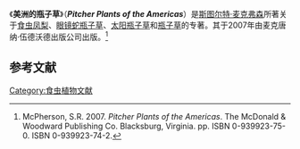 {{Notability Unreferenced|time=2022-01-02T16:41:04+00:00}}
{{noteTA
|G1=Carnivorous Plant
}}
{{Infobox Book
| name          = 《美洲的瓶子草》
| title_orig    = 
| translator    = 
| image         = [[File:Pitcher_Plants_of_the_Americas.jpg|300px]]
| image_caption = 《美洲的瓶子草》的封面，示[[白瓶子草|白瓶子草]]（左）和[[眼镜蛇瓶子草|眼镜蛇瓶子草]]（右）
| author        = [[斯图尔特·麦克弗森|斯图尔特·麦克弗森]]
| illustrator   = 
| cover_artist  = 
| country       = 
| language      = [[英文|英文]]
| series        = 
| subject       = 
| genre         = 
| publisher     = 麦克唐纳·伍德沃德出版公司
| pub_date      = 2007年
| english_pub_date = 
| media_type    = [[精装|精装]]、[[平装|平装]]
| pages         = viii + 320
| isbn          = 精装: [[Special:Booksources/978-0-939923-75-5|978-0-939923-75-5]]<br />平装: [[Special:Booksources/978-0-939923-74-8|978-0-939923-74-8]]
| oclc          = 
| preceded_by   = 
| followed_by   = 
}}

《'''美洲的瓶子草'''》（'''''Pitcher Plants of the Americas'''''）是[[斯图尔特·麦克弗森|斯图尔特·麦克弗森]]所著关于[[食虫凤梨|食虫凤梨]]、[[眼镜蛇瓶子草|眼镜蛇瓶子草]]、[[太阳瓶子草|太阳瓶子草]]和[[瓶子草属|瓶子草]]的专著。其于2007年由麦克唐纳·伍德沃德出版公司{{small|（The McDonald & Woodward Publishing Company）}}出版。<ref name=McPherson>McPherson, S.R. 2007. ''Pitcher Plants of the Americas''. The McDonald & Woodward Publishing Co. Blacksburg, Virginia. pp. ISBN 0-939923-75-0. ISBN 0-939923-74-2.</ref>

== 参考文献 ==
{{reflist}}

[[Category:食虫植物文献|Category:食虫植物文献]]